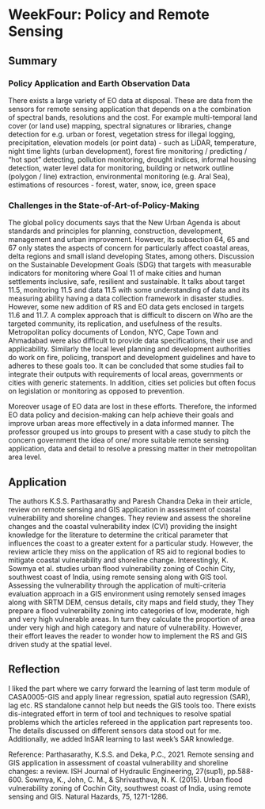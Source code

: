 # WeekFour: Policy and Remote Sensing

## Summary

### Policy Application and Earth Observation Data
There exists a large variety of EO data at disposal. These are data from the sensors for remote sensing application that depends on a the combination of spectral bands, resolutions and the cost. For example multi-temporal land cover (or land use) mapping, spectral signatures or libraries, change detection for e.g. urban or forest, vegetation stress for illegal logging, precipitation, elevation models (or point data) - such as LiDAR, temperature, night time lights (urban development), forest fire monitoring / predicting / "hot spot" detecting, pollution monitoring, drought indices, informal housing detection, water level data for monitoring, building or network outline (polygon / line) extraction, environmental monitoring (e.g. Aral Sea), estimations of resources - forest, water, snow, ice, green space

### Challenges in the State-of-Art-of-Policy-Making

The global policy documents says that the New Urban Agenda is about standards and principles for planning, construction, development, management and urban improvement. However, its subsection 64, 65 and 67 only states the aspects of concern for particularly affect coastal areas, delta regions and small island developing States, among others. Discussion on the Sustainable Development Goals (SDG) that targets with measurable indicators for monitoring where Goal 11 of make cities and human settlements inclusive, safe, resilient and sustainable. It talks about target 11.5, monitoring 11.5 and data 11.5 with some understanding of data and its measuring ability having a data collection framework in disaster studies. However, some new addition of RS and EO data gets enclosed in targets 11.6 and 11.7. A complex approach that is difficult to discern on Who are the targeted community, its replication, and usefulness of the results.  Metropolitan policy documents of London, NYC, Cape Town and Ahmadabad were also difficult to provide data specifications, their use and applicability. Similarly the local level planning and development authorities do work on fire, policing, transport and development guidelines and have to adheres to these goals too. It can be concluded that some studies fail to integrate their outputs with requirements of local areas, governments or cities with generic statements. In addition, cities set policies but often focus on legislation or monitoring as opposed to prevention. 

Moreover usage of EO data are lost in these efforts. Therefore, the informed EO data policy and decision-making can help achieve their goals and improve urban areas more effectively in a data informed manner. The professor grouped us into groups to present with a case study to pitch the concern government the idea of one/ more suitable remote sensing application, data and detail to resolve a pressing matter in their metropolitan area level. 


## Application

The authors K.S.S. Parthasarathy and Paresh Chandra Deka in their article, review on remote sensing and GIS application in assessment of coastal vulnerability and shoreline changes. They review and assess the shoreline changes and the coastal vulnerability index (CVI) providing the insight knowledge for the literature to determine the critical parameter that influences the coast to a greater extent for a particular study. However, the review article they miss on the application of RS aid to regional bodies to mitigate coastal vulnerability and shoreline change. Interestingly, K. Sowmya et al. studies urban flood vulnerability zoning of Cochin City, southwest coast of India, using remote sensing along with GIS tool. Assessing the vulnerability through the application of multi-criteria evaluation approach in a GIS environment using remotely sensed images along with SRTM DEM, census details, city maps and field study, they They prepare a flood vulnerability zoning into categories of low, moderate, high and very high vulnerable areas. In turn they calculate the proportion of area under very high and high category and nature of vulnerability. However, their effort leaves the reader to wonder how to implement the RS and GIS driven study at the spatial level. 



## Reflection

I liked the part where we carry forward the learning of last term module of CASA0005-GIS and apply linear regression, spatial auto regression (SAR), lag etc. RS standalone cannot help but needs the GIS tools too. There exists dis-integrated effort in term of tool and techniques to resolve spatial problems which the articles refereed in the application part represents too. 
The details discussed on different sensors data stood out for me. Additionally, we added InSAR learning to last week's SAR knowledge.  


Reference:
Parthasarathy, K.S.S. and Deka, P.C., 2021. Remote sensing and GIS application in assessment of coastal vulnerability and shoreline changes: a review. ISH Journal of Hydraulic Engineering, 27(sup1), pp.588-600.
Sowmya, K., John, C. M., & Shrivasthava, N. K. (2015). Urban flood vulnerability zoning of Cochin City, southwest coast of India, using remote sensing and GIS. Natural Hazards, 75, 1271-1286.
